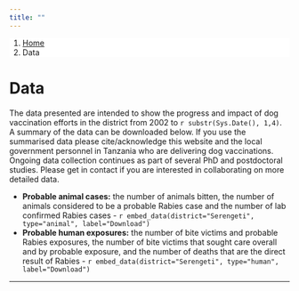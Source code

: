 ```yaml
---
title: ""
---
```


<ol class="breadcrumb" style="background-color:white;">
  <li class="breadcrumb-item"><a href="index.html">Home</a></li>
  <li class="breadcrumb-item active">Data</li>
</ol>

# Data  
  
The data presented are intended to show the progress and impact of dog vaccination efforts in the district from 2002 to `r substr(Sys.Date(), 1,4)`.  
A summary of the data can be downloaded below. If you use the summarised data please cite/acknowledge this website and the local government personnel in Tanzania who are delivering dog vaccinations.  
Ongoing data collection continues as part of several PhD and postdoctoral studies. Please get in contact if you are interested in collaborating on more detailed data.  
  
  * <b>Probable animal cases:</b> the number of animals bitten, the number of animals considered to be a probable Rabies case and the number of lab confirmed Rabies cases  - `r embed_data(district="Serengeti", type="animal", label="Download")`  
  * <b>Probable human exposures:</b> the number of bite victims and probable Rabies exposures, the number of bite victims that sought care overall and by probable exposure, and the number of deaths that are the direct result of Rabies - `r embed_data(district="Serengeti", type="human", label="Download")`

*** 